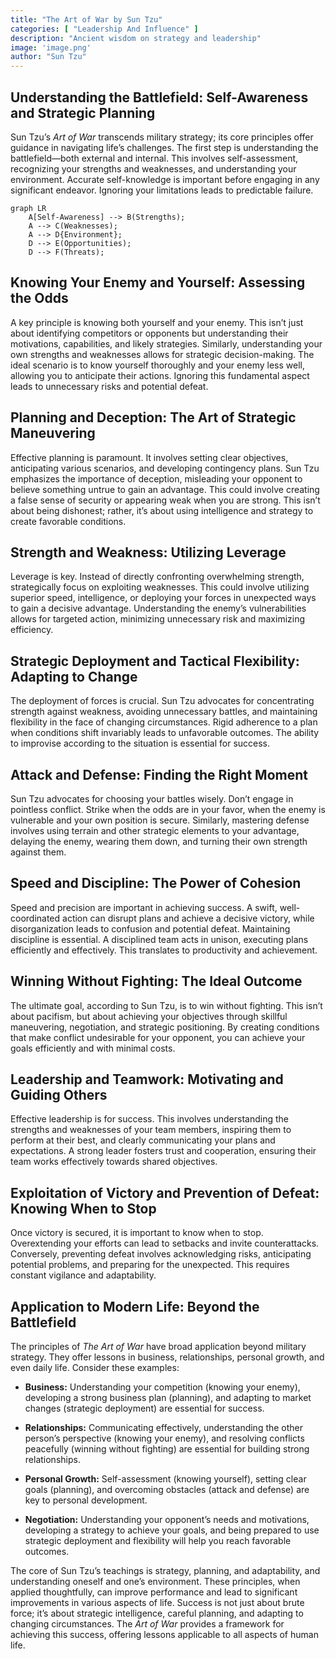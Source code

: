 ```yaml
---
title: "The Art of War by Sun Tzu"
categories: [ "Leadership And Influence" ]
description: "Ancient wisdom on strategy and leadership"
image: 'image.png'
author: "Sun Tzu"
---
```

## Understanding the Battlefield: Self-Awareness and Strategic Planning

Sun Tzu's *Art of War* transcends military strategy; its core principles offer guidance in navigating life's challenges. The first step is understanding the battlefield—both external and internal. This involves self-assessment, recognizing your strengths and weaknesses, and understanding your environment. Accurate self-knowledge is important before engaging in any significant endeavor. Ignoring your limitations leads to predictable failure.

```mermaid
graph LR
    A[Self-Awareness] --> B(Strengths);
    A --> C(Weaknesses);
    A --> D{Environment};
    D --> E(Opportunities);
    D --> F(Threats);
```

## Knowing Your Enemy and Yourself: Assessing the Odds

A key principle is knowing both yourself and your enemy. This isn't just about identifying competitors or opponents but understanding their motivations, capabilities, and likely strategies.  Similarly, understanding your own strengths and weaknesses allows for strategic decision-making. The ideal scenario is to know yourself thoroughly and your enemy less well, allowing you to anticipate their actions. Ignoring this fundamental aspect leads to unnecessary risks and potential defeat.


## Planning and Deception: The Art of Strategic Maneuvering

Effective planning is paramount. It involves setting clear objectives, anticipating various scenarios, and developing contingency plans.  Sun Tzu emphasizes the importance of deception,  misleading your opponent to believe something untrue to gain an advantage. This could involve creating a false sense of security or appearing weak when you are strong. This isn't about being dishonest; rather, it's about using intelligence and strategy to create favorable conditions.


## Strength and Weakness: Utilizing Leverage

Leverage is key.  Instead of directly confronting overwhelming strength, strategically focus on exploiting weaknesses. This could involve utilizing superior speed, intelligence, or deploying your forces in unexpected ways to gain a decisive advantage.  Understanding the enemy's vulnerabilities allows for targeted action, minimizing unnecessary risk and maximizing efficiency.


## Strategic Deployment and Tactical Flexibility: Adapting to Change

The deployment of forces is crucial. Sun Tzu advocates for concentrating strength against weakness, avoiding unnecessary battles, and maintaining flexibility in the face of changing circumstances.  Rigid adherence to a plan when conditions shift invariably leads to unfavorable outcomes. The ability to improvise according to the situation is essential for success.


## Attack and Defense: Finding the Right Moment

Sun Tzu advocates for choosing your battles wisely.  Don't engage in pointless conflict. Strike when the odds are in your favor, when the enemy is vulnerable and your own position is secure.   Similarly, mastering defense involves using terrain and other strategic elements to your advantage, delaying the enemy, wearing them down, and turning their own strength against them.


## Speed and Discipline: The Power of Cohesion

Speed and precision are important in achieving success.  A swift, well-coordinated action can disrupt plans and achieve a decisive victory, while disorganization leads to confusion and potential defeat.  Maintaining discipline is essential. A disciplined team acts in unison, executing plans efficiently and effectively. This translates to productivity and achievement.


## Winning Without Fighting: The Ideal Outcome

The ultimate goal, according to Sun Tzu, is to win without fighting.  This isn't about pacifism, but about achieving your objectives through skillful maneuvering, negotiation, and strategic positioning. By creating conditions that make conflict undesirable for your opponent, you can achieve your goals efficiently and with minimal costs.


## Leadership and Teamwork: Motivating and Guiding Others

Effective leadership is for success. This involves understanding the strengths and weaknesses of your team members, inspiring them to perform at their best, and clearly communicating your plans and expectations. A strong leader fosters trust and cooperation, ensuring their team works effectively towards shared objectives.


## Exploitation of Victory and Prevention of Defeat: Knowing When to Stop

Once victory is secured, it is important to know when to stop. Overextending your efforts can lead to setbacks and invite counterattacks.  Conversely, preventing defeat involves acknowledging risks, anticipating potential problems, and preparing for the unexpected.  This requires constant vigilance and adaptability.


## Application to Modern Life:  Beyond the Battlefield

The principles of *The Art of War* have broad application beyond military strategy. They offer lessons in business, relationships, personal growth, and even daily life. Consider these examples:

* **Business:** Understanding your competition (knowing your enemy), developing a strong business plan (planning), and adapting to market changes (strategic deployment) are essential for success.

* **Relationships:** Communicating effectively, understanding the other person's perspective (knowing your enemy), and resolving conflicts peacefully (winning without fighting) are essential for building strong relationships.

* **Personal Growth:** Self-assessment (knowing yourself), setting clear goals (planning), and overcoming obstacles (attack and defense) are key to personal development.

* **Negotiation:** Understanding your opponent’s needs and motivations, developing a strategy to achieve your goals, and being prepared to use strategic deployment and flexibility will help you reach favorable outcomes.

The core of Sun Tzu's teachings is strategy, planning, and adaptability, and understanding oneself and one's environment.  These principles, when applied thoughtfully, can improve performance and lead to significant improvements in various aspects of life. Success is not just about brute force; it's about strategic intelligence, careful planning, and adapting to changing circumstances. The *Art of War* provides a framework for achieving this success, offering lessons applicable to all aspects of human life.

